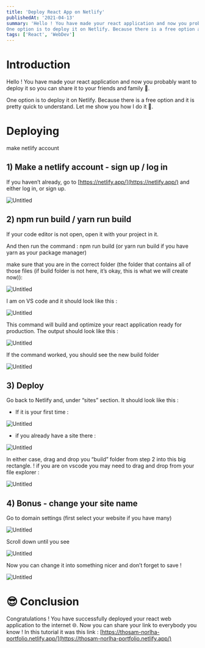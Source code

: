 ```yaml
---
title: 'Deploy React App on Netlify'
publishedAt: '2021-04-13'
summary: 'Hello ! You have made your react application and now you probably want to deploy it so you can share it to your friends and family 🙂.
One option is to deploy it on Netlify. Because there is a free option and it is pretty quick to understand. Let me show you how I do it 🚀.'
tags: ['React', 'WebDev']
---
```


# Introduction

Hello ! You have made your react application and now you probably want to deploy it so you can share it to your friends and family 🙂.

One option is to deploy it on Netlify. Because there is a free option and it is pretty quick to understand. Let me show you how I do it 🚀.

# Deploying

make netlify account

## 1) Make a netlify account - sign up / log in

If you haven’t already, go to [https://netlify.app/](https://netlify.app/) and either log in, or sign up.

![Untitled](../../static/images/deploy-react-app-on-netlify/Untitled0.png)

## 2) npm run build / yarn run build

If your code editor is not open, open it with your project in it.

And then run the command : npm run build (or yarn run build if you have yarn as your package manager)

make sure that you are in the correct folder (the folder that contains all of those files (if build folder is not here, it’s okay, this is what we will create now)): 

![Untitled](../../static/images/deploy-react-app-on-netlify/Untitled1.png)

I am on VS code and it should look like this : 

![Untitled](../../static/images/deploy-react-app-on-netlify/Untitled2.png)

This command will build and optimize your react application ready for production. The output should look like this :

![Untitled](../../static/images/deploy-react-app-on-netlify/Untitled3.png)

If the command worked, you should see the new build folder

![Untitled](../../static/images/deploy-react-app-on-netlify/Untitled4.png)

## 3) Deploy

Go back to Netlify and, under “sites” section. It should look like this : 

- If it is your first time :

![Untitled](../../static/images/deploy-react-app-on-netlify/Untitled5.png)

- if you already have a site there :

![Untitled](../../static/images/deploy-react-app-on-netlify/Untitled6.png)

In either case, drag and drop you “build” folder from step 2 into this big rectangle. ! if you are on vscode you may need to drag and drop from your file explorer :

![Untitled](../../static/images/deploy-react-app-on-netlify/Untitled7.png)

## 4) Bonus - change your site name

Go to domain settings (first select your website if you have many)

![Untitled](../../static/images/deploy-react-app-on-netlify/Untitled8.png)

Scroll down until you see

![Untitled](../../static/images/deploy-react-app-on-netlify/Untitled9.png)

Now you can change it into something nicer and don’t forget to save !

![Untitled](../../static/images/deploy-react-app-on-netlify/Untitled10.png)

# 😎 Conclusion

Congratulations ! You have successfully deployed your react web application to the internet 🌐. Now you can share your link to everybody you know ! In this tutorial it was this link : [https://thosam-norlha-portfolio.netlify.app/](https://thosam-norlha-portfolio.netlify.app/)